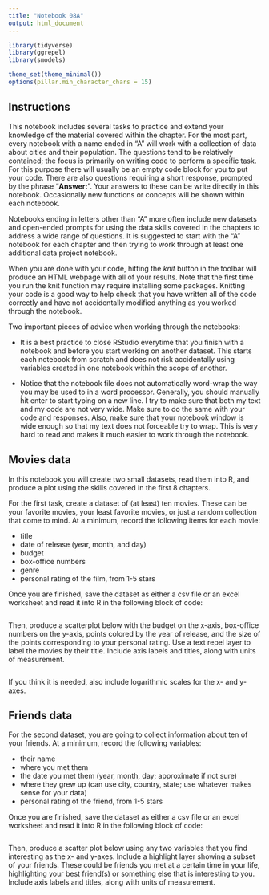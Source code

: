 ```yaml
---
title: "Notebook 08A"
output: html_document
---
```


```r
library(tidyverse)
library(ggrepel)
library(smodels)

theme_set(theme_minimal())
options(pillar.min_character_chars = 15)
```

## Instructions

This notebook includes several tasks to practice and extend your knowledge of
the material covered within the chapter. For the most part, every notebook with
a name ended in "A" will work with a collection of data about cities and their
population. The questions tend to be relatively contained; the focus is
primarily on writing code to perform a specific task. For this purpose there
will usually be an empty code block for you to put your code. There are also
questions requiring a short response, prompted by the phrase "**Answer:**".
Your answers to these can be write directly in this notebook. Occasionally
new functions or concepts will be shown within each notebook.

Notebooks ending in letters other than "A" more often include new datasets and
open-ended prompts for using the data skills covered in the chapters to address
a wide range of questions. It is suggested to start with the "A" notebook for
each chapter and then trying to work through at least one additional data
project notebook.

When you are done with your code, hitting the *knit* button in the toolbar will
produce an HTML webpage with all of your results. Note that the first time you
run the knit function may require installing some packages. Knitting your code
is a good way to help check that you have written all of the code correctly and
have not accidentally modified anything as you worked through the notebook.

Two important pieces of advice when working through the notebooks:

- It is a best practice to close RStudio everytime that you finish with a
notebook and before you start working on another dataset. This starts each
notebook from scratch and does not risk accidentally using variables created in
one notebook within the scope of another.

- Notice that the notebook file does not automatically word-wrap the way you
may be used to in a word processor. Generally, you should manually hit enter to
start typing on a new line. I try to make sure that both my text and my code are
not very wide. Make sure to do the same with your code and responses. Also, make
sure that your notebook window is wide enough so that my text does not forceable
try to wrap. This is very hard to read and makes it much easier to work through
the notebook.

## Movies data

In this notebook you will create two small datasets, read them into R, and
produce a plot using the skills covered in the first 8 chapters.

For the first task, create a dataset of (at least) ten movies. These can be your
favorite movies, your least favorite movies, or just a random collection that
come to mind. At a minimum, record the following items for each movie:

- title
- date of release (year, month, and day)
- budget
- box-office numbers
- genre
- personal rating of the film, from 1-5 stars

Once you are finished, save the dataset as either a csv file or an excel
worksheet and read it into R in the following block of code:

```r

```

Then, produce a scatterplot below with the budget on the x-axis, box-office
numbers on the y-axis, points colored by the year of release, and the size of
the points corresponding to your personal rating. Use a text repel layer to
label the movies by their title. Include axis labels and titles, along with
units of measurement.

```r

```

If you think it is needed, also include logarithmic scales for the x- and
y-axes.

## Friends data

For the second dataset, you are going to collect information about ten of your
friends. At a minimum, record the following variables:

- their name
- where you met them
- the date you met them (year, month, day; approximate if not sure)
- where they grew up (can use city, country, state; use whatever makes sense for
  your data)
- personal rating of the friend, from 1-5 stars

Once you are finished, save the dataset as either a csv file or an excel
worksheet and read it into R in the following block of code:

```r

```

Then, produce a scatter plot below using any two variables that you find
interesting as the x- and y-axes. Include a highlight layer showing a subset
of your friends. These could be friends you met at a certain time in your life,
highlighting your best friend(s) or something else that is interesting to you.
Include axis labels and titles, along with units of measurement.

```r

```
